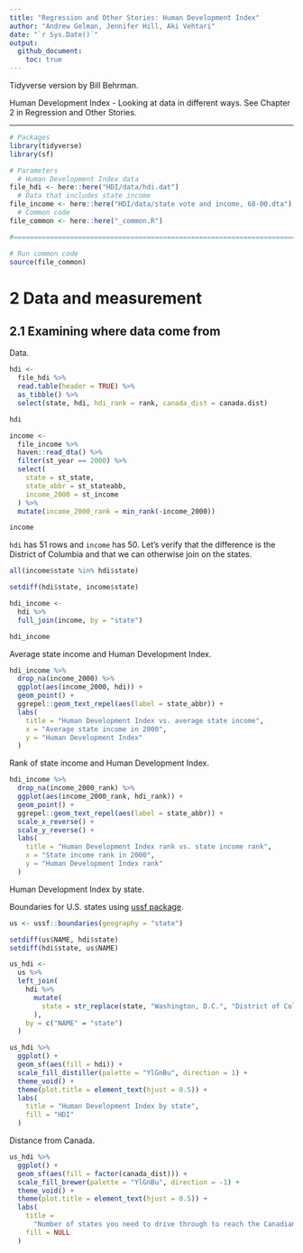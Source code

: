 ```yaml
---
title: "Regression and Other Stories: Human Development Index"
author: "Andrew Gelman, Jennifer Hill, Aki Vehtari"
date: "`r Sys.Date()`"
output:
  github_document:
    toc: true
---
```

Tidyverse version by Bill Behrman.

Human Development Index - Looking at data in different ways. See
Chapter 2 in Regression and Other Stories.

-------------

```r
# Packages
library(tidyverse)
library(sf)

# Parameters
  # Human Development Index data
file_hdi <- here::here("HDI/data/hdi.dat")
  # Data that includes state income
file_income <- here::here("HDI/data/state vote and income, 68-00.dta")
  # Common code
file_common <- here::here("_common.R")

#===============================================================================

# Run common code
source(file_common)
```

# 2 Data and measurement

## 2.1 Examining where data come from

Data.

```r
hdi <- 
  file_hdi %>% 
  read.table(header = TRUE) %>% 
  as_tibble() %>% 
  select(state, hdi, hdi_rank = rank, canada_dist = canada.dist)

hdi
```

```r
income <- 
  file_income %>% 
  haven::read_dta() %>% 
  filter(st_year == 2000) %>% 
  select(
    state = st_state,
    state_abbr = st_stateabb,
    income_2000 = st_income
  ) %>% 
  mutate(income_2000_rank = min_rank(-income_2000))

income
```

`hdi` has 51 rows and `income` has 50. Let's verify that the difference is the District of Columbia and that we can otherwise join on the states.

```r
all(income$state %in% hdi$state)

setdiff(hdi$state, income$state)
```

```r
hdi_income <- 
  hdi %>% 
  full_join(income, by = "state")

hdi_income
```

Average state income and Human Development Index.

```r
hdi_income %>% 
  drop_na(income_2000) %>% 
  ggplot(aes(income_2000, hdi)) +
  geom_point() +
  ggrepel::geom_text_repel(aes(label = state_abbr)) +
  labs(
    title = "Human Development Index vs. average state income",
    x = "Average state income in 2000",
    y = "Human Development Index"
  )
```

Rank of state income and Human Development Index.

```r
hdi_income %>% 
  drop_na(income_2000_rank) %>%
  ggplot(aes(income_2000_rank, hdi_rank)) +
  geom_point() +
  ggrepel::geom_text_repel(aes(label = state_abbr)) +
  scale_x_reverse() +
  scale_y_reverse() +
  labs(
    title = "Human Development Index rank vs. state income rank",
    x = "State income rank in 2000",
    y = "Human Development Index rank"
  )
```

Human Development Index by state.

Boundaries for U.S. states using [ussf package](https://github.com/dcl-docs/ussf).

```r
us <- ussf::boundaries(geography = "state")
```

```r
setdiff(us$NAME, hdi$state)
setdiff(hdi$state, us$NAME)
```

```r
us_hdi <- 
  us %>% 
  left_join(
    hdi %>% 
      mutate(
        state = str_replace(state, "Washington, D.C.", "District of Columbia")
      ),
    by = c("NAME" = "state")
  )
```

```r
us_hdi %>% 
  ggplot() +
  geom_sf(aes(fill = hdi)) +
  scale_fill_distiller(palette = "YlGnBu", direction = 1) +
  theme_void() +
  theme(plot.title = element_text(hjust = 0.5)) +
  labs(
    title = "Human Development Index by state",
    fill = "HDI"
  )
```

Distance from Canada.

```r
us_hdi %>% 
  ggplot() +
  geom_sf(aes(fill = factor(canada_dist))) +
  scale_fill_brewer(palette = "YlGnBu", direction = -1) +
  theme_void() +
  theme(plot.title = element_text(hjust = 0.5)) +
  labs(
    title = 
      "Number of states you need to drive through to reach the Canadian border",
    fill = NULL
  )
```

